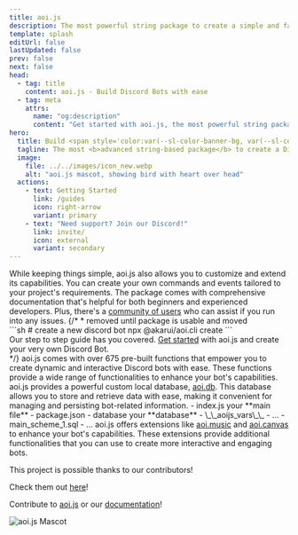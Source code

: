 ```yaml
---
title: aoi.js
description: The most powerful string package to create a simple and fast Discord Bot.
template: splash
editUrl: false
lastUpdated: false
prev: false
next: false
head:
  - tag: title
    content: aoi.js - Build Discord Bots with ease
  - tag: meta
    attrs:
      name: "og:description"
      content: "Get started with aoi.js, the most powerful string package to create a simple and fast Discord Bot."
hero:
  title: Build <span style='color:var(--sl-color-banner-bg, var(--sl-color-bg-accent));'>Powerful Discord Bots</span> using aoi.js
  tagline: The most <b>advanced string-based package</b> to create a Discord Bot fast and powerful
  image:
    file: ../../images/icon_new.webp
    alt: "aoi.js mascot, showing bird with heart over head"
  actions:
    - text: Getting Started
      link: /guides
      icon: right-arrow
      variant: primary
    - text: "Need support? Join our Discord!"
      link: invite/
      icon: external
      variant: secondary
---
```



<Version pkgName="aoi.js" />

<CardGrid>
  <Card title="Easy-to-use" icon="laptop">
    While keeping things simple, aoi.js also allows you to customize and extend
    its capabilities. You can create your own commands and events tailored to
    your project's requirements.
  </Card>
  <Card title="Community" icon="discord">
    The package comes with comprehensive documentation that's helpful for both
    beginners and experienced developers. Plus, there's a <a href="invite/">community of users</a>
    who can assist if you run into any issues.
  </Card>
</CardGrid>
{/*
  * removed until package is usable and moved
  <Card title="Create your own" icon="rocket">
    <div class="card-container">
      <div class="card-split split">
        ```sh
          # create a new discord bot
          npx @akarui/aoi.cli create
        ```
      </div>
      <div class="card-split">
        Our step to step guide has you covered. <a href="/guides/">Get started</a> with aoi.js and create your very own Discord Bot.
      </div>
    </div>
  </Card>
*/}
<CardGrid>
  <Card title="Pre-built Functions" icon="puzzle">
    aoi.js comes with over 675 pre-built functions that empower you to create
    dynamic and interactive Discord bots with ease. These functions provide a
    wide range of functionalities to enhance your bot's capabilities.
    <br />
    <DiscordComponents client:load client:only="react"
        bot="Look at the unlimited possibilities!"
        buttons={[
          { label: "Link", type: "link", url: "https://aoi.js.org/invite", row: 0 },
          { label: "Primary", type: "primary", customId: "button2", row: 0  },
        ]}
        embeds={[
        {
            color: "Gold",
            description: "This is an embed!",
            fields: [
              { title: "Features", value: "Features simplified with the power of discord.js", inline: false },
            ]
        }
        ]}
    />
  </Card>
  <Card title="Built-in Custom Local Database" icon="document">
    aoi.js provides a powerful custom local database, <a href="extensions/">aoi.db</a>. This database allows you to store and retrieve data with ease, making it
    convenient for managing and persisting bot-related information.
    <FileTree>
      - index.js your **main file**
      - package.json
      - database your **database**
        - \_\_aoijs_vars\_\_
          - ...
        - main_scheme_1.sql
        - ...
    </FileTree>
  </Card>
</CardGrid>
<Card title="Extensions for Added Functionality" icon="open-book">
  aoi.js offers extensions like <a href="extensions/aoijs/aoicanvas/">aoi.music</a> and <a href="extensions/aoijs/aoicanvas/">aoi.canvas</a> to enhance your bot's capabilities. These extensions provide additional functionalities that you can use to create more interactive and engaging bots.
</Card>

<br />

<PackageStats client:load client:only="react" />

  <div class="contribute-footer">
    <p>This project is possible thanks to our contributors!</p>
    <p>Check them out <a href="/contributors">here</a>!</p>
    <p>
      Contribute to <a href="https://github.com/aoijs/aoi.js" target="_blank">aoi.js</a> or our <a href="https://github.com/aoijs/website" target="_blank">documentation</a>!
    </p>
    <div class="footer-icon">
      <Image
        draggable="false"
        src={hero_icon}
        alt="aoi.js Mascot"
        loading="eager"
        data-zoom-off
      />
    </div>
  </div>